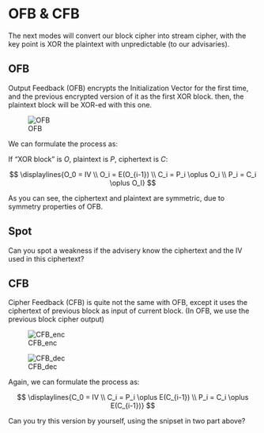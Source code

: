 # OFB & CFB {#sec-Symmetric}

The next modes will convert our block cipher into stream cipher, with the key point is XOR the plaintext with unpredictable (to our advisaries). 

## OFB 

Output Feedback (OFB) encrypts the Initialization Vector for the first time, and the previous encrypted version of it as the first XOR block. then, the plaintext block will be XOR-ed with this one. 

![OFB](/images/OFB.png)

We can formulate the process as: 

If "XOR block" is $O$, plaintext is $P$, ciphertext is $C$:

$$
\displaylines{O_0 = IV \\ O_i = E(O_{i-1}) \\ C_i = P_i \oplus O_i \\ P_i = C_i \oplus O_I}
$$

As you can see, the ciphertext and plaintext are symmetric, due to symmetry properties of OFB. 

::: {.callout-note}
## Spot
Can you spot a weakness if the advisery know the ciphertext and the IV used in this ciphertext?
:::

## CFB 

Cipher Feedback (CFB) is quite not the same with OFB, except it uses the ciphertext of previous block as input of current block. (In OFB, we use the previous block cipher output)

![CFB_enc](/images/CFB_enc.png)

![CFB_dec](/images/CFB_dec.png)

Again, we can formulate the process as: 


$$
\displaylines{C_0 = IV \\ C_i = P_i \oplus E(C_{i-1}) \\ P_i = C_i \oplus E(C_{i-1})}
$$

::: {.callout-tip}
Can you try this version by yourself, using the snipset in two part above?
:::
